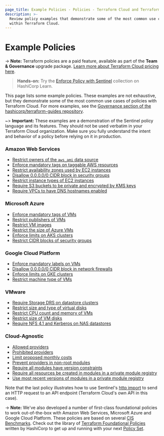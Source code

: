 ```yaml
---
page_title: Example Policies - Policies - Terraform Cloud and Terraform Enterprise
description: >-
  Review policy examples that demonstrate some of the most common use cases
  within Terraform Cloud.
---
```


# Example Policies

-> **Note:** Terraform policies are a paid feature, available as part of the **Team & Governance** upgrade package. [Learn more about Terraform Cloud pricing here](https://www.hashicorp.com/products/terraform/pricing).

> **Hands-on:** Try the [Enforce Policy with Sentinel](https://learn.hashicorp.com/collections/terraform/policy?utm_source=WEBSITE&utm_medium=WEB_IO&utm_offer=ARTICLE_PAGE&utm_content=DOCS) collection on HashiCorp Learn.

This page lists some example policies. These examples are not exhaustive, but they demonstrate some of the most common use cases of policies with Terraform Cloud. For more examples, see the [Governance section of the hashicorp/terraform-guides repository](https://github.com/hashicorp/terraform-guides/tree/master/governance/third-generation).

~> **Important:** These examples are a demonstration of the Sentinel policy language and its features. They should not be used verbatim in your Terraform Cloud organization. Make sure you fully understand the intent and behavior of a policy before relying on it in production.

### Amazon Web Services

* [Restrict owners of the `aws_ami` data source](https://github.com/hashicorp/terraform-guides/blob/master/governance/third-generation/aws/restrict-ami-owners.sentinel)
* [Enforce mandatory tags on taggable AWS resources](https://github.com/hashicorp/terraform-guides/blob/master/governance/third-generation/aws/enforce-mandatory-tags.sentinel)
* [Restrict availability zones used by EC2 instances](https://github.com/hashicorp/terraform-guides/blob/master/governance/third-generation/aws/restrict-availability-zones.sentinel)
* [Disallow 0.0.0.0/0 CIDR block in security groups](https://github.com/hashicorp/terraform-guides/blob/master/governance/third-generation/aws/restrict-ingress-sg-rule-cidr-blocks.sentinel)
* [Restrict instance types of EC2 instances](https://github.com/hashicorp/terraform-guides/blob/master/governance/third-generation/aws/restrict-ec2-instance-type.sentinel)
* [Require S3 buckets to be private and encrypted by KMS keys](https://github.com/hashicorp/terraform-guides/blob/master/governance/third-generation/aws/require-private-acl-and-kms-for-s3-buckets.sentinel)
* [Require VPCs to have DNS hostnames enabled](https://github.com/hashicorp/terraform-guides/blob/master/governance/third-generation/aws/require-dns-support-for-vpcs.sentinel)

### Microsoft Azure

* [Enforce mandatory tags of VMs](https://github.com/hashicorp/terraform-guides/blob/master/governance/third-generation/azure/enforce-mandatory-tags.sentinel)
* [Restrict publishers of VMs](https://github.com/hashicorp/terraform-guides/blob/master/governance/third-generation/azure/restrict-vm-publisher.sentinel)
* [Restrict VM images](https://github.com/hashicorp/terraform-guides/blob/master/governance/third-generation/azure/restrict-vm-image-id.sentinel)
* [Restrict the size of Azure VMs](https://github.com/hashicorp/terraform-guides/blob/master/governance/third-generation/azure/restrict-vm-size.sentinel)
* [Enforce limits on AKS clusters](https://github.com/hashicorp/terraform-guides/blob/master/governance/third-generation/azure/restrict-aks-clusters.sentinel)
* [Restrict CIDR blocks of security groups](https://github.com/hashicorp/terraform-guides/blob/master/governance/third-generation/azure/restrict-inbound-source-address-prefixes.sentinel)

### Google Cloud Platform

* [Enforce mandatory labels on VMs](https://github.com/hashicorp/terraform-guides/blob/master/governance/third-generation/gcp/enforce-mandatory-labels.sentinel)
* [Disallow 0.0.0.0/0 CIDR block in network firewalls](https://github.com/hashicorp/terraform-guides/blob/master/governance/third-generation/gcp/restrict-ingress-firewall-source-ranges.sentinel)
* [Enforce limits on GKE clusters](https://github.com/hashicorp/terraform-guides/blob/master/governance/third-generation/gcp/restrict-gke-clusters.sentinel)
* [Restrict machine type of VMs](https://github.com/hashicorp/terraform-guides/blob/master/governance/third-generation/gcp/restrict-gce-machine-type.sentinel)

### VMware

* [Require Storage DRS on datastore clusters](https://github.com/hashicorp/terraform-guides/blob/master/governance/third-generation/vmware/require-storage-drs.sentinel)
* [Restrict size and type of virtual disks](https://github.com/hashicorp/terraform-guides/blob/master/governance/third-generation/vmware/restrict-virtual-disk-size-and-type.sentinel)
* [Restrict CPU count and memory of VMs](https://github.com/hashicorp/terraform-guides/blob/master/governance/third-generation/vmware/restrict-vm-cpu-and-memory.sentinel)
* [Restrict size of VM disks](https://github.com/hashicorp/terraform-guides/blob/master/governance/third-generation/vmware/restrict-vm-disk-size.sentinel)
* [Require NFS 4.1 and Kerberos on NAS datastores](https://github.com/hashicorp/terraform-guides/blob/master/governance/third-generation/vmware/require_nfs41_and_kerberos.sentinel)

### Cloud-Agnostic

* [Allowed providers](https://github.com/hashicorp/terraform-guides/blob/master/governance/third-generation/cloud-agnostic/allowed-providers.sentinel)
* [Prohibited providers](https://github.com/hashicorp/terraform-guides/blob/master/governance/third-generation/cloud-agnostic/prohibited-providers.sentinel)
* [Limit proposed monthly costs](https://github.com/hashicorp/terraform-guides/blob/master/governance/third-generation/cloud-agnostic/limit-proposed-monthly-cost.sentinel)
* [Prevent providers in non-root modules](https://github.com/hashicorp/terraform-guides/blob/master/governance/third-generation/cloud-agnostic/prevent-non-root-providers.sentinel)
* [Require all modules have version constraints](https://github.com/hashicorp/terraform-guides/blob/master/governance/third-generation/cloud-agnostic/require-all-modules-have-version-constraint.sentinel)
* [Require all resources be created in modules in a private module registry](https://github.com/hashicorp/terraform-guides/blob/master/governance/third-generation/cloud-agnostic/require-all-resources-from-pmr.sentinel)
* [Use most recent versions of modules in a private module registry](https://github.com/hashicorp/terraform-guides/blob/master/governance/third-generation/cloud-agnostic/http-examples/use-latest-module-versions.sentinel)

Note that the last policy illustrates how to use Sentinel's [http import](https://docs.hashicorp.com/sentinel/imports/http) to send an HTTP request to an API endpoint (Terraform Cloud's own API in this case).

-> **Note:** We've also developed a number of first-class foundational policies to work out-of-the-box with Amazon Web Services, Microsoft Azure and Google Cloud Platform. These policies are based on several [CIS Benchmarks](https://www.cisecurity.org/cis-benchmarks/). Check out the library of [Terraform Foundational Policies](https://github.com/hashicorp/terraform-foundational-policies-library) written by HashiCorp to get up and running with your next [Policy Set](/cloud-docs/sentinel/manage-policies#policies-and-policy-sets).
